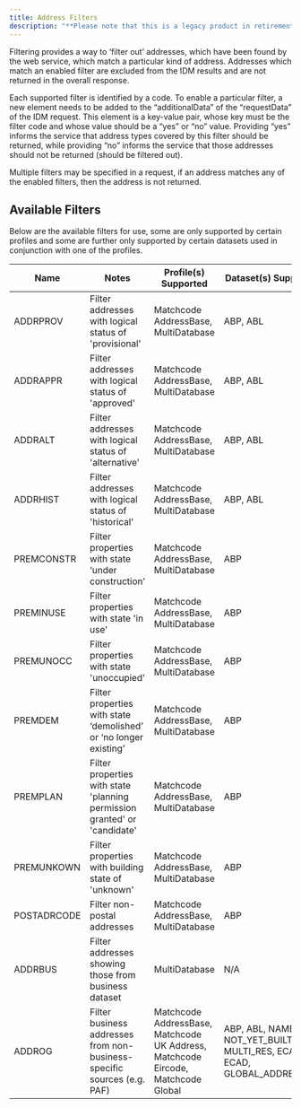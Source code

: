 ```yaml
---
title: Address Filters
description: "**Please note that this is a legacy product in retirement.**"
---
```


Filtering provides a way to ‘filter out’ addresses, which have been found by the web service, which match a particular kind of address. Addresses which match an enabled filter are excluded from the IDM results and are not returned in the overall response.

Each supported filter is identified by a code. To enable a particular filter, a new element needs to be added to the “additionalData” of the “requestData” of the IDM request. This element is a key-value pair, whose key must be the filter code and whose value should be a “yes” or “no” value. Providing “yes” informs the service that address types covered by this filter should be returned, while providing “no” informs the service that those addresses should not be returned (should be filtered out).

Multiple filters may be specified in a request, if an address matches any of the enabled filters, then the address is not returned.

## Available Filters
Below are the available filters for use, some are only supported by certain profiles and some are further only supported by certain datasets used in conjunction with one of the profiles.

| Name | Notes | Profile(s) Supported | Dataset(s) Supported |
| ---- | ----- | ----- | ----- |
| ADDRPROV	| Filter addresses with logical status of 'provisional'	| Matchcode AddressBase, MultiDatabase	| ABP, ABL |
| ADDRAPPR	| Filter addresses with logical status of 'approved'	| Matchcode AddressBase, MultiDatabase	| ABP, ABL |
| ADDRALT	| Filter addresses with logical status of 'alternative'	| Matchcode AddressBase, MultiDatabase	| ABP, ABL |
| ADDRHIST	| Filter addresses with logical status of 'historical'	| Matchcode AddressBase, MultiDatabase	| ABP, ABL |
| PREMCONSTR | Filter properties with state ‘under construction’	| Matchcode AddressBase, MultiDatabase	| ABP |
| PREMINUSE	| Filter properties with state 'in use'	| Matchcode AddressBase, MultiDatabase	| ABP |
| PREMUNOCC	| Filter properties with state 'unoccupied'	| Matchcode AddressBase, MultiDatabase	| ABP |
| PREMDEM	| Filter properties with state ‘demolished’ or ‘no longer existing’	| Matchcode AddressBase, MultiDatabase |	ABP |
| PREMPLAN	| Filter properties with state 'planning permission granted' or 'candidate'	| Matchcode AddressBase, MultiDatabase	| ABP |
| PREMUNKOWN	| Filter properties with building state of 'unknown' 	| Matchcode AddressBase, MultiDatabase	| ABP |
| POSTADRCODE	| Filter non-postal addresses	| Matchcode AddressBase, MultiDatabase	| ABP |
| ADDRBUS	| Filter addresses showing those from business dataset	| MultiDatabase	| N/A |
| ADDROG	| Filter business addresses from non-business-specific sources (e.g. PAF)	| Matchcode AddressBase, Matchcode UK Address, Matchcode Eircode, Matchcode Global	| ABP, ABL, NAMES, NOT_YET_BUILT, MULTI_RES, ECAF, ECAD, GLOBAL_ADDRESSING |